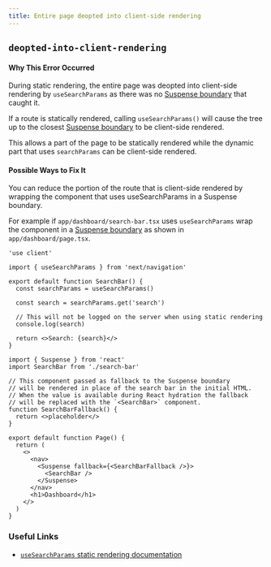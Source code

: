 ```yaml
---
title: Entire page deopted into client-side rendering
---
```


## `deopted-into-client-rendering`

#### Why This Error Occurred

During static rendering, the entire page was deopted into client-side rendering by `useSearchParams` as there was no [Suspense boundary](/docs/data-fetching/streaming-and-suspense#example-using-suspense-boundaries) that caught it.

If a route is statically rendered, calling `useSearchParams()` will cause the tree up to the closest [Suspense boundary](/docs/data-fetching/streaming-and-suspense#example-using-suspense-boundaries) to be client-side rendered.

This allows a part of the page to be statically rendered while the dynamic part that uses `searchParams` can be client-side rendered.

#### Possible Ways to Fix It

You can reduce the portion of the route that is client-side rendered by wrapping the component that uses useSearchParams in a Suspense boundary.

For example if `app/dashboard/search-bar.tsx` uses `useSearchParams` wrap the component in a [Suspense boundary](/docs/data-fetching/streaming-and-suspense#example-using-suspense-boundaries) as shown in `app/dashboard/page.tsx`.

```tsx filename="app/dashboard/search-bar.tsx"
'use client'

import { useSearchParams } from 'next/navigation'

export default function SearchBar() {
  const searchParams = useSearchParams()

  const search = searchParams.get('search')

  // This will not be logged on the server when using static rendering
  console.log(search)

  return <>Search: {search}</>
}
```

```tsx filename="app/dashboard/page.tsx"
import { Suspense } from 'react'
import SearchBar from './search-bar'

// This component passed as fallback to the Suspense boundary
// will be rendered in place of the search bar in the initial HTML.
// When the value is available during React hydration the fallback
// will be replaced with the `<SearchBar>` component.
function SearchBarFallback() {
  return <>placeholder</>
}

export default function Page() {
  return (
    <>
      <nav>
        <Suspense fallback={<SearchBarFallback />}>
          <SearchBar />
        </Suspense>
      </nav>
      <h1>Dashboard</h1>
    </>
  )
}
```

### Useful Links

- [`useSearchParams` static rendering documentation](/docs/api-reference/use-search-params#static-rendering)
